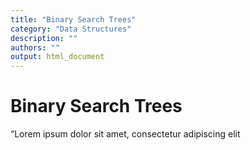 ```yaml
---
title: "Binary Search Trees"
category: "Data Structures"
description: ""
authors: ""
output: html_document
---
```

# Binary Search Trees
"Lorem ipsum dolor sit amet, consectetur adipiscing elit
